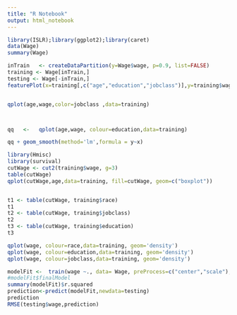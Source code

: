 ---
title: "R Notebook"
output: html_notebook
---

```{r wages-data}
library(ISLR);library(ggplot2);library(caret)
data(Wage)
summary(Wage)
```

```{r Feature - plot}
inTrain   <- createDataPartition(y=Wage$wage, p=0.9, list=FALSE) 
training <- Wage[inTrain,] 
testing <- Wage[-inTrain,]
featurePlot(x=training[,c("age","education","jobclass")],y=training$wage,plot = "pairs")



```



```{r qplot}
qplot(age,wage,color=jobclass ,data=training)




```



```{r regression-smoothers}

qq   <-   qplot(age,wage, colour=education,data=training)

qq + geom_smooth(method='lm',formula = y~x)

```





```{r cutoff wage}

library(Hmisc)
library(survival)
cutWage <- cut2(training$wage, g=3)
table(cutWage)
qplot(cutWage,age,data=training, fill=cutWage, geom=c("boxplot"))



```

```{r more-EDA}
t1 <- table(cutWage, training$race)
t1
t2 <- table(cutWage, training$jobclass)
t2
t3 <- table(cutWage, training$education)
t3


```





```{r density-plot}
qplot(wage, colour=race,data=training, geom='density')
qplot(wage, colour=education,data=training, geom='density')
qplot(wage, colour=jobclass,data=training, geom='density')


```




```{r predicting}

modelFit <-  train(wage ~., data= Wage, preProcess=c("center","scale"),method="glm")
#modelFit$finalModel
summary(modelFit)$r.squared
prediction<-predict(modelFit,newdata=testing)
prediction
RMSE(testing$wage,prediction)
```












































